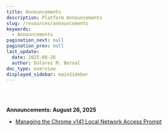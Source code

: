 ```yaml
---
title: Announcements
description: Platform Announcements
slug: /resources/announcements
keywords:
  - Announcements
pagination_next: null
pagination_prev: null
last_update:
  date: 2025-08-26
  author: Dolores M. Bernal
doc_type: overview
displayed_sidebar: mainSidebar
---
```


<br/>
<br/>

**Announcements: August 26, 2025**

- [Managing the Chrome v141 Local Network Access Prompt](https://docs.beyondidentity.com/docs/resources/announcements/chrome-browser)